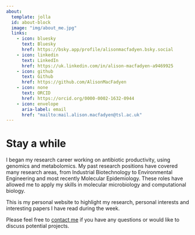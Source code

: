 ```yaml
---
about:
  template: jolla
  id: about-block
  image: "img/about_me.jpg"
  links:
    - icon: bluesky
      text: Bluesky
      href: https://bsky.app/profile/alisonmacfadyen.bsky.social
    - icon: linkedin
      text: LinkedIn
      href: https://uk.linkedin.com/in/alison-macfadyen-a9469925
    - icon: github
      text: Github
      href: https://github.com/AlisonMacFadyen
    - icon: none
      text: ORCID
      href: https://orcid.org/0000-0002-1632-0944
    - icon: envelope
      aria-label: email
      href: "mailto:mail.alison.macfadyen@tsl.ac.uk" 
---
```


::: {#about-block}
:::

# Stay a while

I began my research career working on antibiotic productivity, using genomics and metabolomics.  My past research positions have covered many research areas, from Industrial Biotechnology to Environmental Engineering and most recently Molecular Epidemiology. These roles have allowed me to apply my skills in molecular microbiology and computational biology.

This is my personal website to highlight my research, personal interests and interesting papers I have read during the week.

Please feel free to [contact me](mailto:alison.macfadyen@tsl.ac.uk) if you have any questions or would like to discuss potential projects.
